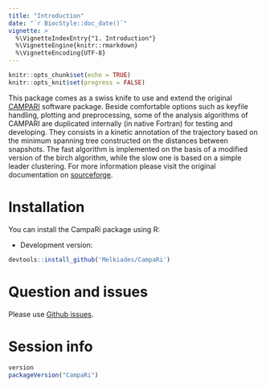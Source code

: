 ```yaml
---
title: "Introduction"
date: "`r BiocStyle::doc_date()`"
vignette: >
  %\VignetteIndexEntry{"1. Introduction"}
  %\VignetteEngine{knitr::rmarkdown}
  %\VignetteEncoding{UTF-8}
---
```


```r
knitr::opts_chunk$set(echo = TRUE)
knitr::opts_knit$set(progress = FALSE)
```

This package comes as a swiss knife to use and extend the original [CAMPARI](http://campari.sourceforge.net/index.html) software package.
Beside comfortable options such as keyfile handling, plotting and preprocessing, some of the
analysis algorithms of CAMPARI are duplicated internally (in native Fortran) for testing and
developing.
They consists in a kinetic annotation of the trajectory based on the minimum spanning tree
constructed on the distances between snapshots. The fast algorithm is implemented on
the basis of a modified version of the birch algorithm, while the slow one is based on a
simple leader clustering. For more information please visit the original documentation
on [sourceforge](http://campari.sourceforge.net/index.html).


# Installation

You can install the CampaRi package using R:

* Development version:
```r
devtools::install_github('Melkiades/CampaRi')
```

# Question and issues

Please use [Github issues](https://github.com/Melkiades/CampaRi/issues).



# Session info
```r
version
packageVersion("CampaRi")
```
